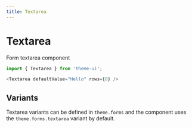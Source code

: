 ```yaml
---
title: Textarea
---
```


# Textarea

Form textarea component

```js
import { Textarea } from 'theme-ui';
```

```js
<Textarea defaultValue="Hello" rows={8} />
```

## Variants

Textarea variants can be defined in `theme.forms` and the component uses the `theme.forms.textarea` variant by default.
